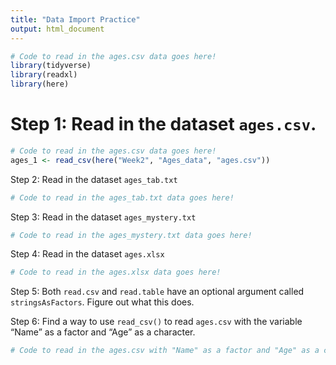 ```yaml
---
title: "Data Import Practice"
output: html_document
---
```


```r
# Code to read in the ages.csv data goes here! 
library(tidyverse)
library(readxl)
library(here)

```

# Step 1: Read in the dataset `ages.csv`.

```r
# Code to read in the ages.csv data goes here! 
ages_1 <- read_csv(here("Week2", "Ages_data", "ages.csv"))

```

Step 2: Read in the dataset `ages_tab.txt`

```r
# Code to read in the ages_tab.txt data goes here! 


```

Step 3: Read in the dataset `ages_mystery.txt`

```r
# Code to read in the ages_mystery.txt data goes here! 


```

Step 4: Read in the dataset `ages.xlsx`

```r
# Code to read in the ages.xlsx data goes here! 


```

Step 5: Both `read.csv` and `read.table` have an optional argument called `stringsAsFactors`.  Figure out what this does.

Step 6: Find a way to use `read_csv()` to read `ages.csv` with the variable
"Name" as a factor and "Age" as a character.

```r
# Code to read in the ages.csv with "Name" as a factor and "Age" as a character goes here! 


```
